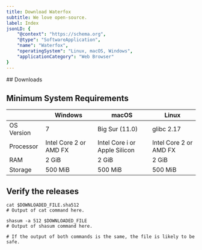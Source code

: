 ```yaml
---
title: Download Waterfox
subtitle: We love open-source.
label: Index
jsonLD: {
    "@context": "https://schema.org",
    "@type": "SoftwareApplication",
    "name": "Waterfox",
    "operatingSystem": "Linux, macOS, Windows",
    "applicationCategory": "Web Browser"
}
---
```


<Downloads lang="en-US" client:idle>
    <span slot="beforeDownloads">
        ## Downloads
    </span>
</Downloads>

## Minimum System Requirements

<table>
  <thead>
    <tr>
      <th></th>
      <th>Windows</th>
      <th>macOS</th>
      <th>Linux</th>
    </tr>
  </thead>
  <tbody>
    <tr>
      <td>OS Version</td>
      <td>7</td>
      <td>Big Sur (11.0)</td>
      <td>glibc 2.17</td>
    </tr>
    <tr>
      <td>Processor</td>
      <td>Intel Core 2 or AMD FX</td>
      <td>Intel Core i or Apple Silicon</td>
      <td>Intel Core 2 or AMD FX</td>
    </tr>
    <tr>
      <td>RAM</td>
      <td>2 GiB</td>
      <td>2 GiB</td>
      <td>2 GiB</td>
    </tr>
    <tr>
      <td>Storage</td>
      <td>500 MiB</td>
      <td>500 MiB</td>
      <td>500 MiB</td>
    </tr>
  </tbody>
</table>


## Verify the releases

```shell
cat $DOWNLOADED_FILE.sha512
# Output of cat command here.

shasum -a 512 $DOWNLOADED_FILE
# Output of shasum command here.

# If the output of both commands is the same, the file is likely to be safe.
```
